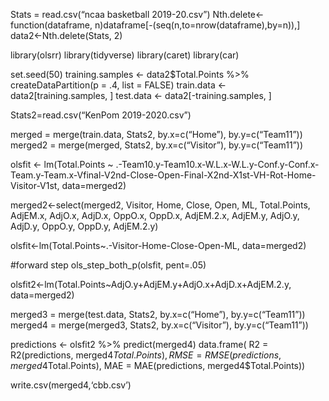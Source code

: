 Stats = read.csv("ncaa basketball 2019-20.csv")
Nth.delete<-function(dataframe, n)dataframe[-(seq(n,to=nrow(dataframe),by=n)),]
data2<-Nth.delete(Stats, 2)

library(olsrr)
library(tidyverse)
library(caret)
library(car)


set.seed(50)
training.samples <- data2$Total.Points %>%
  createDataPartition(p = .4, list = FALSE)
train.data  <- data2[training.samples, ]
test.data <- data2[-training.samples, ]



Stats2=read.csv("KenPom 2019-2020.csv")

merged = merge(train.data, Stats2, by.x=c("Home"), by.y=c("Team11"))
merged2 = merge(merged, Stats2, by.x=c("Visitor"), by.y=c("Team11"))

olsfit <- lm(Total.Points ~ .-Team10.y-Team10.x-W.L.x-W.L.y-Conf.y-Conf.x-Team.y-Team.x-Vfinal-V2nd-Close-Open-Final-X2nd-X1st-VH-Rot-Home-Visitor-V1st, data=merged2)

merged2<-select(merged2, Visitor, Home, Close, Open, ML, Total.Points, AdjEM.x, AdjO.x, AdjD.x, OppO.x, OppD.x, AdjEM.2.x, AdjEM.y, AdjO.y, AdjD.y, OppO.y, OppD.y, AdjEM.2.y)

olsfit<-lm(Total.Points~.-Visitor-Home-Close-Open-ML, data=merged2)

#forward step
ols_step_both_p(olsfit, pent=.05)

olsfit2<-lm(Total.Points~AdjO.y+AdjEM.y+AdjO.x+AdjD.x+AdjEM.2.y, data=merged2)

merged3 = merge(test.data, Stats2, by.x=c("Home"), by.y=c("Team11"))
merged4 = merge(merged3, Stats2, by.x=c("Visitor"), by.y=c("Team11"))


predictions <- olsfit2 %>% predict(merged4)
data.frame( R2 = R2(predictions, merged4$Total.Points),
            RMSE = RMSE(predictions, merged4$Total.Points),
            MAE = MAE(predictions, merged4$Total.Points))
            
write.csv(merged4,'cbb.csv')
            



